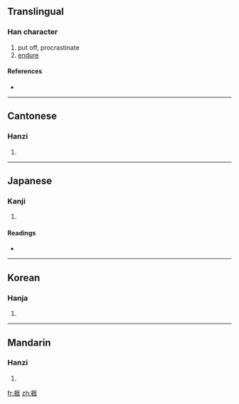==Translingual==

===Han character===
{{Han char|rn=64|rad=手|as=08|sn=11|four=5101<sub>4</sub>|canj=手一土土 (QMGG)}}

# put off, procrastinate
# [[endure]]

====References====
* {{Han ref|kx=0435.150|dkj=12207|dj=0784.320|hdz=31892.110|uh=6371|ud=25457|bh=B1BA|bd=45498}}

----

==Cantonese==

===Hanzi===
{{yue-hanzi|jyut=|y=ngaai4}}

# {{defn|Cantonese}}

----

==Japanese==

===Kanji===
{{ja-kanji|grade=|rs=手08}}

# {{defn|Japanese}}

====Readings====
* {{ja-readings|on=[[がい]] (gai), [[げ]] (ge)|kun=[[ふせぐ]] (fusegu)}}

----

==Korean==

===Hanja===
{{ko-hanja|hangeul=애|eumhun=|rv=ae|mr=ae|y=ay}}

# {{defn|Korean}}

----

==Mandarin==

===Hanzi===
{{cmn-hanzi|pin=[[ái]] ([[ai2]])|wg=ai<sup>2</sup>}}

# {{defn|Mandarin}}

[[fr:捱]]
[[zh:捱]]